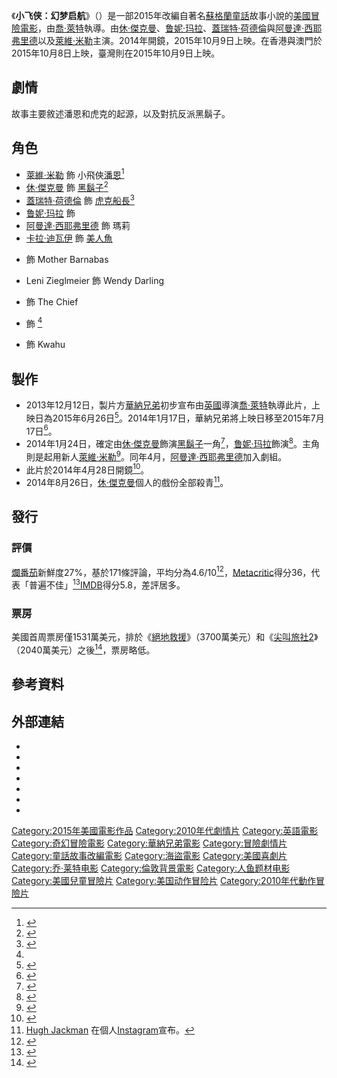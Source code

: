{{NoteTA
|G1=Show
|G2=Movie
|1=zh-cn:阿曼达·西耶弗里德; zh-tw:亞曼達·賽佛瑞;zh-hk:雅曼達·施菲;zh-hant:阿曼達·西耶弗里德;
|2=zh-cn:迪瓦伊; zh-tw:迪樂芬妮; 
}}
{{Infobox film
| name = 小飞侠：幻梦启航
| original_name  = {{lang|en|''Pan''}}
| image = Pan_2015_poster.jpg
| caption = 電影海報
| director = [[喬·萊特|喬·萊特]]
| producer = [[葛瑞格·貝蘭提|葛瑞格·貝蘭提]]<br>Sarah Schechter<br>{{link-en|Paul Webster|Paul Webster (producer)}}
| writer = {{link-en|Jason Fuchs|Jason Fuchs}}
| based_on = {{based on|[[彼得潘|彼得潘]]|[[J.M.巴里|J.M.巴里]]}}
| starring = [[萊維·米勒|萊維·米勒]]<br>[[休·傑克曼|休·傑克曼]]<br>[[鲁妮·玛拉|鲁妮·玛拉]]<br>[[蓋瑞特·荷德倫|蓋瑞特·荷德倫]]<br>[[阿曼達·西耶弗里德|阿曼達·西耶弗里德]]
| music = [[達利歐·馬里安利|達利歐·馬里安利]]
| cinematography = [[西默斯·麥葛維|西默斯·麥葛維]]
| editing = Paul Tothill<br>{{link-en|William Hoy|William Hoy}}
| studio = {{link-en|Berlanti Productions|Greg Berlanti}}<br>{{link-en|拉特帕克-沙丘娱乐|RatPac-Dune Entertainment}}
| distributor = [[華納兄弟|華納兄弟]]
| released = {{Film date|2015|10|8|香港、新加坡、臺灣|2015|10|9|美國|2015|10|22|中國大陸}}
| runtime = 111分鐘<ref>{{cite web | url=http://www.bbfc.co.uk/releases/pan-film-0 | title=''PAN'' [2D] (PG) | work=[[British_Board_of_Film_Classification|British Board of Film Classification]] | date=2015-09-17 | accessdate=2015-09-17 | archive-date=2020-08-03 | archive-url=https://web.archive.org/web/20200803204640/https://www.bbfc.co.uk/releases/pan-film-0 | dead-url=no }}</ref>
| country = {{美國電影產地}}
| language = [[英語|英語]]
| budget = 1.5億美元<ref>{{cite web|url=http://www.hollywoodreporter.com/news/summer-box-office-whats-behind-790318|title=Summer Box Office: What's Behind Warner Bros.' Risky Move to Release Nine Movies|author=Pamela McClintock|work=[[The_Hollywood_Reporter|The Hollywood Reporter]]|publisher=([[Prometheus_Global_Media|Prometheus Global Media]])|date=2015-04-21|accessdate=2015-04-21|archive-date=2016-06-18|archive-url=https://web.archive.org/web/20160618035344/http://www.hollywoodreporter.com/news/summer-box-office-whats-behind-790318|dead-url=no}}</ref>
| gross = 1.28億美元<ref name="BOM">{{cite web |url=http://www.boxofficemojo.com/movies/?id=pan.htm |title=Pan (2015) |website=Box Office Mojo |accessdate=2015-10-16 |archive-date=2019-07-12 |archive-url=https://web.archive.org/web/20190712022448/https://www.boxofficemojo.com/movies/?id=pan.htm |dead-url=no }}</ref>
| cn_name = 小飞侠：幻梦启航
| hk_name = 小飛俠：魔幻始源
| tw_name = 潘恩：航向夢幻島
| sg_name = 小飞侠：魔幻始源
}}
《'''小飞侠：幻梦启航'''》（{{lang-en|''Pan''}}）是一部2015年改編自著名[[蘇格蘭|蘇格蘭]][[童話|童話]]故事小說的[[美國|美國]][[冒險電影|冒險電影]]，由[[喬·萊特|喬·萊特]]執導。由[[休·傑克曼|休·傑克曼]]、[[鲁妮·玛拉|鲁妮·玛拉]]、[[蓋瑞特·荷德倫|蓋瑞特·荷德倫]]與[[阿曼達·西耶弗里德|阿曼達·西耶弗里德]]以及[[萊維·米勒|萊維·米勒]]主演。2014年開鏡，2015年10月9日上映。在香港與澳門於2015年10月8日上映，臺灣則在2015年10月9日上映。

== 劇情 ==
故事主要敘述潘恩和虎克的起源，以及對抗反派黑鬍子。

== 角色 ==
*[[萊維·米勒|萊維·米勒]] 飾 小飛俠[[彼得潘|潘恩]]<ref name="variety1">{{cite web |url=http://variety.com/2014/film/news/levi-miller-tapped-to-play-peter-pan-in-warner-bros-pan-exclusive-1201136941/ |title=Levi Miller Tapped to Play Peter Pan in Warner Bros.' 'Pan' (EXCLUSIVE) |publisher=Variety |date=2014-03-18 |accessdate=2014-07-28 |archive-date=2017-12-12 |archive-url=https://web.archive.org/web/20171212084147/https://variety.com/2014/film/news/levi-miller-tapped-to-play-peter-pan-in-warner-bros-pan-exclusive-1201136941/ |dead-url=no }}</ref>
*[[休·傑克曼|休·傑克曼]] 飾 [[黑鬍子|黑鬍子]]<ref>{{cite news|title=帥哥崩壞！休傑克曼變光頭反派黑鬍子造型曝光|url=http://news.ltn.com.tw/news/entertainment/breakingnews/1028427|accessdate=|newspaper=自由時報|date=2014-06-11|archive-date=2014-07-20|archive-url=https://web.archive.org/web/20140720032855/http://news.ltn.com.tw/news/entertainment/breakingnews/1028427|dead-url=no}}</ref>
*[[蓋瑞特·荷德倫|蓋瑞特·荷德倫]] 飾 [[虎克船長|虎克船長]]<ref name="hollywoodreporter1">{{cite web |url=http://www.hollywoodreporter.com/news/amanda-seyfried-joins-warner-bros-698768 |title=Amanda Seyfried Joins Warner Bros.' Peter Pan Adaptation |publisher=Hollywoodreporter.com |date=2014-04-24 |accessdate=2014-07-28 |archive-date=2017-11-10 |archive-url=https://web.archive.org/web/20171110172010/http://www.hollywoodreporter.com/news/amanda-seyfried-joins-warner-bros-698768 |dead-url=no }}</ref>
*[[鲁妮·玛拉|鲁妮·玛拉]] 飾 {{link-en|莉莉·虎蓮公主|Tiger Lily (Peter Pan)}}
*[[阿曼達·西耶弗里德|阿曼達·西耶弗里德]] 飾 瑪莉
*[[卡拉·迪瓦伊|卡拉·迪瓦伊]] 飾 [[美人魚|美人魚]]
*{{link-en|凱西·柏克|Kathy Burke}} 飾 Mother Barnabas
*Leni Zieglmeier 飾 Wendy Darling
*{{link-en|Jack Charles (actor)|傑克·查爾斯 (演員)|傑克·查爾斯}} 飾 The Chief
*{{link-en|Adeel Akhtar|Adeel Akhtar}} 飾 {{link-en|Mr. Smee|Mr. Smee}}<ref name="hollywoodreporter1"/>
*{{link-en|羅泰柱|Na Tae-joo}} 飾 Kwahu

== 製作 ==
*2013年12月12日，製片方[[華納兄弟|華納兄弟]]初步宣布由[[英國|英國]]導演[[喬·萊特|喬·萊特]]執導此片，上映日為2015年6月26日<ref>{{Cite web |url=http://www.comingsoon.net/news/movienews.php?id=112440 |title=Warner Bros. Sets Joe Wright's Pan for June 26, 2015 |access-date=2014-07-16 |archive-date=2014-12-05 |archive-url=https://web.archive.org/web/20141205050847/http://www.comingsoon.net/news/movienews.php?id=112440 |dead-url=no }}</ref>。2014年1月17日，華納兄弟將上映日移至2015年7月17日<ref>{{Cite web |url=http://www.comingsoon.net/news/movienews.php?id=113669 |title=Warner Bros. Pictures Pushes Batman vs. Superman Back to 2016 |access-date=2014-07-16 |archive-date=2014-10-06 |archive-url=https://web.archive.org/web/20141006072251/http://www.comingsoon.net/news/movienews.php?id=113669 |dead-url=no }}</ref>。
*2014年1月24日，確定由[[休·傑克曼|休·傑克曼]]飾演[[黑鬍子|黑鬍子]]一角<ref>{{Cite web |url=http://insidemovies.ew.com/2014/01/24/hugh-jackman-peter-pan-blackbeard/ |title=Hugh Jackman signs on for Joe Wright's Peter Pan movie |access-date=2014-07-16 |archive-date=2015-01-11 |archive-url=https://web.archive.org/web/20150111100609/http://insidemovies.ew.com/2014/01/24/hugh-jackman-peter-pan-blackbeard/ |dead-url=no }}</ref>，[[鲁妮·玛拉|鲁妮·玛拉]]飾演{{link-en|莉莉·虎蓮|Tiger Lily (Peter Pan)}}<ref>{{Cite web |url=http://variety.com/2014/film/news/tiger-lilly-warner-bros-pan-1201102262/ |title=Rooney Mara to Play Tiger Lily in Warner Bros.' 'Pan' |access-date=2014-07-16 |archive-date=2021-01-19 |archive-url=https://web.archive.org/web/20210119174937/https://variety.com/2014/film/news/tiger-lilly-warner-bros-pan-1201102262/ |dead-url=no }}</ref>。主角則是起用新人[[萊維·米勒|萊維·米勒]]<ref>{{Cite web |url=http://variety.com/2014/film/news/levi-miller-tapped-to-play-peter-pan-in-warner-bros-pan-exclusive-1201136941/ |title=Levi Miller Tapped to Play Peter Pan in Warner Bros.' 'Pan' |access-date=2014-07-16 |archive-date=2017-12-12 |archive-url=https://web.archive.org/web/20171212084147/https://variety.com/2014/film/news/levi-miller-tapped-to-play-peter-pan-in-warner-bros-pan-exclusive-1201136941/ |dead-url=no }}</ref>。同年4月，[[阿曼達·西耶弗里德|阿曼達·西耶弗里德]]加入劇組。
*此片於2014年4月28日開鏡<ref>{{Cite web |url=http://www.hollywoodreporter.com/news/amanda-seyfried-joins-warner-bros-698768 |title=Amanda Seyfried Joins Warner Bros.' Peter Pan Adaptation |access-date=2014-07-16 |archive-date=2017-11-10 |archive-url=https://web.archive.org/web/20171110172010/http://www.hollywoodreporter.com/news/amanda-seyfried-joins-warner-bros-698768 |dead-url=no }}</ref>。
*2014年8月26日，[[休·傑克曼|休·傑克曼]]個人的戲份全部殺青<ref>[[Hugh_Jackman|Hugh Jackman]] 在個人[[Instagram|Instagram]]宣布。</ref>。

== 發行 ==
=== 評價 ===
[[爛番茄|爛番茄]]新鮮度27%，基於171條評論，平均分為4.6/10<ref>{{cite web|url=http://www.rottentomatoes.com/m/pan_2015/|title=Pan (2015)|website=[[Rotten_Tomatoes|Rotten Tomatoes]]|accessdate=2015-10-11|archive-date=2021-01-26|archive-url=https://web.archive.org/web/20210126032920/http://www.rottentomatoes.com/m/pan_2015|dead-url=no}}</ref>，[[Metacritic|Metacritic]]得分36，代表「普遍不佳」<ref>{{cite web|url=http://www.metacritic.com/movie/pan|title=Pan reviews|website=[[Metacritic|Metacritic]]|accessdate=2015-10-11|archive-date=2018-08-04|archive-url=https://web.archive.org/web/20180804033742/http://www.metacritic.com/movie/pan|dead-url=no}}</ref>[[IMDB|IMDB]]得分5.8，差評居多。

=== 票房 ===
美國首周票房僅1531萬美元，排於《[[絕地救援|絕地救援]]》（3700萬美元）和《[[尖叫旅社2|尖叫旅社2]]》（2040萬美元）之後<ref name="CinemaScore">{{cite web |url=http://deadline.com/2015/10/martian-pan-the-walk-weekend-box-office-1201572119/ |title=‘Martian’ Still Frying ‘Pan’ At The Weekend B.O.; ‘Steve Jobs’ Posting Best Theater Average This Year – Late Night Update |work=deadline.com |access-date=2015-10-13 |archive-date=2016-09-03 |archive-url=https://www.webcitation.org/query?url=http%3A%2F%2Fdeadline.com%2F2015%2F10%2Fmartian-pan-the-walk-weekend-box-office-1201572119%2F&date=2016-09-03 |dead-url=no }}</ref>，票房略低。

== 參考資料 ==
{{reflist|30em}}

== 外部連結 ==
* {{Official|http://www.panmovie.com/}}
* {{IMDb title|3332064}}
* {{Box Office Mojo|pan}}
* {{Rotten Tomatoes|pan_2015}}
* {{Metacritic|pan}}
* {{Mtime|208219}}
* {{douban}}

{{喬·萊特}}
{{DEFAULTSORT:Pan}}
[[Category:2015年美國電影作品|Category:2015年美國電影作品]]
[[Category:2010年代劇情片|Category:2010年代劇情片]]
[[Category:英語電影|Category:英語電影]]
[[Category:奇幻冒險電影|Category:奇幻冒險電影]]
[[Category:華納兄弟電影|Category:華納兄弟電影]]
[[Category:冒險劇情片|Category:冒險劇情片]]
[[Category:童話故事改編電影|Category:童話故事改編電影]]
[[Category:海盜電影|Category:海盜電影]]
[[Category:美國喜劇片|Category:美國喜劇片]]
[[Category:乔·莱特电影|Category:乔·莱特电影]]
[[Category:倫敦背景電影|Category:倫敦背景電影]]
[[Category:人鱼题材电影|Category:人鱼题材电影]]
[[Category:美國兒童冒險片|Category:美國兒童冒險片]]
[[Category:美国动作冒险片|Category:美国动作冒险片]]
[[Category:2010年代動作冒險片|Category:2010年代動作冒險片]]